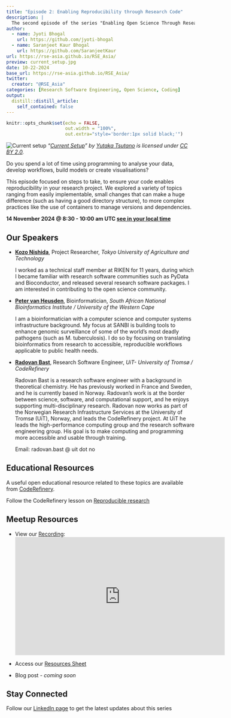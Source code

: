 ```yaml
---
title: "Episode 2: Enabling Reproducibility through Research Code"
description: |
  The second episode of the series "Enabling Open Science Through Research Code" jointly organised by RSE Asia Association and RSSE Africa.
author:
  - name: Jyoti Bhogal
    url: https://github.com/jyoti-bhogal
  - name: Saranjeet Kaur Bhogal
    url: https://github.com/SaranjeetKaur
url: https://rse-asia.github.io/RSE_Asia/
preview: current_setup.jpg
date: 10-22-2024
base_url: https://rse-asia.github.io/RSE_Asia/
twitter:
  creator: "@RSE_Asia"
categories: [Research Software Engineering, Open Science, Coding]
output:
  distill::distill_article:
    self_contained: false
---
```


```r
knitr::opts_chunk$set(echo = FALSE,
                      out.width = "100%",
                      out.extra="style='border:1px solid black;'")
```

![Current setup](current_setup.jpg)
_"[Current Setup](https://www.flickr.com/photos/23208360@N07/4532962327)" by [Yutaka Tsutano](https://www.flickr.com/photos/23208360@N07) is licensed under [CC BY 2.0](https://creativecommons.org/licenses/by/2.0/?ref=openverse)._

Do you spend a lot of time using programming to analyse your data, develop workflows, build models or create visualisations?

This episode focused on steps to take, to ensure your code enables reproducibility in your research project. We explored a variety of topics ranging from easily implementable, small changes that can make a huge difference (such as having a good directory structure), to more complex practices like the use of containers to manage versions and dependencies.

**14 November 2024 @ 8:30 - 10:00 am UTC [see in your local time](https://www.timeanddate.com/worldclock/fixedtime.html?msg=Reproducibility+and+Research+Software&iso=20241114T0830&p1=1440&ah=1&am=30)**

## Our Speakers

- **[Kozo Nishida](https://orcid.org/0000-0001-8501-7319)**,
  Project Researcher, _Tokyo University of Agriculture and Technology_
  
  I worked as a technical staff member at RIKEN for 11 years, during which I became familiar   with research software communities such as PyData and Bioconductor, and released several    research software packages. I am interested in contributing to the open science community.
  
- **[Peter van Heusden](https://www.linkedin.com/in/peter-van-heusden-030b082/)**,
  Bioinformatician, _South African National Bioinformatics Institute / University of the      Western Cape_
  
  I am a bioinformatician with a computer science and computer systems infrastructure         background. My focus at SANBI is building tools to enhance genomic surveillance of some of   the world’s most deadly pathogens (such as M. tuberculosis). I do so by focusing on         translating bioinformatics from research to accessible, reproducible workflows applicable   to public health needs.
  
- **[Radovan Bast](https://bast.fr/)**,
  Research Software Engineer, _UiT- University of Tromsø / CodeRefinery_

  Radovan Bast is a research software engineer with a background in theoretical chemistry.    He has previously worked in France and Sweden, and he is currently based in Norway.         Radovan’s work is at the border between science, software, and computational support, and   he enjoys supporting multi-disciplinary research. Radovan now works as part of the          Norwegian Research Infrastructure Services at the University of Tromsø (UiT), Norway, and   leads the CodeRefinery project. At UiT he leads the high-performance computing group and    the research software engineering group. His goal is to make computing and programming      more accessible and usable through training.

  Email: radovan.bast @ uit dot no

## Educational Resources

A useful open educational resource related to these topics are available from [CodeRefinery](https://coderefinery.org).

Follow the CodeRefinery lesson on [Reproducible research](https://coderefinery.github.io/reproducible-research/)

## Meetup Resources

- View our [Recording](https://youtu.be/y0z324Jwn4Y?si=LrEpY7jLGng_BMzD):
  <iframe width="560" height="315" src="https://www.youtube.com/embed/y0z324Jwn4Y" title="Enabling open science through research code - Episode 2" frameborder="0" allow="accelerometer; autoplay; clipboard-write; encrypted-media; gyroscope; picture-in-picture; web-share" referrerpolicy="strict-origin-when-cross-origin" allowfullscreen></iframe>
  
- Access our [Resources Sheet](https://doi.org/10.5281/zenodo.14195614)

- Blog post - _coming soon_

## Stay Connected

Follow our [LinkedIn page](https://www.linkedin.com/company/rse-asia-association/) to get the latest updates about this series
